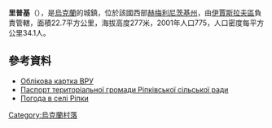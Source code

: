 {{coord|50|3|0|N|26|53|42|E|scale:100000|display=title}}

'''里普基'''（{{lang-uk|Ріпки}}），是[[烏克蘭|烏克蘭]]的城鎮，位於該國西部[[赫梅利尼茨基州|赫梅利尼茨基州]]，由[[伊賈斯拉夫區|伊賈斯拉夫區]]負責管轄，面積22.7平方公里，海拔高度277米，2001年人口775，人口密度每平方公里34.1人。

==參考資料==
*[http://gska2.rada.gov.ua/pls/z7502/A005?rdat1=26.07.2008&rf7571=36012 Облікова картка ВРУ]{{dead link|date=2018年4月 |bot=InternetArchiveBot |fix-attempted=yes }}
* [http://www.oblrada.km.ua/map/izripsilra.php Паспорт територіальної громади Ріпківської сільської ради]{{dead link|date=2018年4月 |bot=InternetArchiveBot |fix-attempted=yes }}
* [http://weather.in.ua/ua/hmel'nickaja/22387 Погода в селі Ріпки]

{{Ukraine-geo-stub}}
[[Category:烏克蘭村落|Category:烏克蘭村落]]